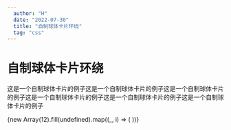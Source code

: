 ```yaml
---
  author: "H"
  date: "2022-07-30"
  title: "自制球体卡片环绕"
  tag: "css"
---
```



# 自制球体卡片环绕

这是一个自制球体卡片的例子这是一个自制球体卡片的例子这是一个自制球体卡片的例子这是一个自制球体卡片的例子这是一个自制球体卡片的例子这是一个自制球体卡片的例子

<Sphere radius={350} total={12} className="flex items-center justify-center h-screen">
  {new Array(12).fill(undefined).map((_, i) => (
    <ArticleAbstract key={i} className="w-40 h-40 bg-red-300" />
  ))}
</Sphere>
